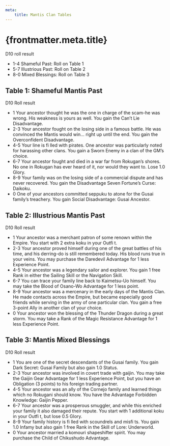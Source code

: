 ```yaml
---
meta:
    title: Mantis Clan Tables
---
```

# {frontmatter.meta.title}

D10 roll result

- 1-4 Shameful Past: Roll on Table 1
- 5-7 Illustrious Past: Roll on Table 2
- 8-0 Mixed Blessings: Roll on Table 3

## <span>Table 1: Shameful Mantis Past</span>

D10 Roll result

- 1 Your ancestor thought he was the one in charge of the scam-he was wrong. His weakness is yours as well. You gain the Can’t Lie Disadvantage.
- 2-3 Your ancestor fought on the losing side in a famous battle. He was convinced the Mantis would win&#8230; right up until the end. You gain the Overconfident Disadvantage.
- 4-5 Your line is fi lled with pirates. One ancestor was particularly noted for harassing other clans. You gain a Sworn Enemy in a clan of the GM’s choice.
- 6-7 Your ancestor fought and died in a war far from Rokugan’s shores. No one in Rokugan has ever heard of it, nor would they want to. Lose 1.0 Glory.
- 8-9 Your family was on the losing side of a commercial dispute and has never recovered. You gain the Disadvantage Seven Fortune’s Curse: Daikoku.
- 0 One of your ancestors committed seppuku to atone for the Gusai family’s treachery. You gain Social Disadvantage: Gusai Ancestor.

## <span>Table 2: Illustrious Mantis Past</span>

D10 Roll result

- 1 Your ancestor was a merchant patron of some renown within the Empire. You start with 2 extra koku in your Outfi t.
- 2-3 Your ancestor proved himself during one of the great battles of his time, and his derring-do is still remembered today. His blood runs true in your veins. You may purchase the Daredevil Advantage for 1 less Experience Point.
- 4-5 Your ancestor was a legendary sailor and explorer. You gain 1 free Rank in either the Sailing Skill or the Navigation Skill.
- 6-7 You can trace your family line back to Kaimetsu-Uo himself. You may take the Blood of Osano-Wo Advantage for 1 less point.
- 8-9 Your ancestor was a mercenary in the early days of the Mantis Clan. He made contacts across the Empire, but became especially good friends while serving in the army of one particular clan. You gain a free 3-point Ally in another clan of your choice.
- 0 Your ancestor won the blessing of the Thunder Dragon during a great storm. You may take a Rank of the Magic Resistance Advantage for 1 less Experience Point.

## <span>Table 3: Mantis Mixed Blessings</span>

D10 Roll result

- 1 You are one of the secret descendants of the Gusai family. You gain Dark Secret: Gusai Family but also gain 1.0 Status.
- 2-3 Your ancestor was involved in covert trade with gaijin. You may take the Gaijin Gear Advantage for 1 less Experience Point, but you have an Obligation (3 points) to his foreign trading partner.
- 4-5 Your ancestor was an ally of the Cornejo family and learned things which no Rokugani should know. You have the Advantage Forbidden Knowledge: Gaijin Pepper.
- 6-7 Your ancestor was a prosperous smuggler, and while this enriched your family it also damaged their repute. You start with 1 additional koku in your Outfi t, but lose 0.5 Glory.
- 8-9 Your family history is fi lled with scoundrels and misfi ts. You gain 1.0 Infamy but also gain 1 free Rank in the Skill of Lore: Underworld.
- 0 Your ancestor married a komouri shapeshifter spirit. You may purchase the Child of Chikushudo Advantage.

